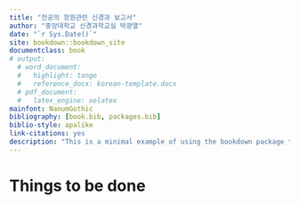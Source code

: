 ```yaml
--- 
title: "전공의 정원관련 신경과 보고서"
author: "중앙대학교 신경과학교실 박광열"
date: "`r Sys.Date()`"
site: bookdown::bookdown_site
documentclass: book
# output:
  # word_document:
  #   highlight: tango
  #   reference_docx: korean-template.docx
  # pdf_document:
  #   latex_engine: xelatex
mainfont: NanumGothic
bibliography: [book.bib, packages.bib]
biblio-style: apalike
link-citations: yes
description: "This is a minimal example of using the bookdown package to write a book. The output format for this example is bookdown::gitbook."
---
```


# Things to be done {-}




